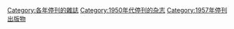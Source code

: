 [[Category:各年停刊的雜誌|Category:各年停刊的雜誌]]
[[Category:1950年代停刊的杂志|Category:1950年代停刊的杂志]]
[[Category:1957年停刊出版物|Category:1957年停刊出版物]]